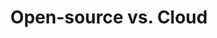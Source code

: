 ---
title: 'Open-source vs. Cloud'
description: 'What is the difference in features?'
noindex: "true"
---